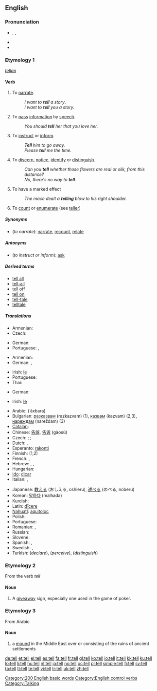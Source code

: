 {{wikipedia|Tell (disambiguation)}}
==English==

{{rank|each|between|face|175|tell|because|few|whom}}

===Pronunciation===
* {{enPR|tĕl}}, {{IPA|/tɛl/}}, {{SAMPA|/tEl/}}
* {{audio|en-us-tell.ogg|Audio (US)}}
* {{rhymes|ɛl}}

===Etymology 1===
{{etyl|ang}} ''[[tellan]]''

====Verb====
{{en-verb|tells|telling|told}}

# {{context|transitive|or|ditransitive}} To [[narrate]].
#: ''I want to '''tell''' a story''.
#: ''I want to '''tell''' you a story.''
# {{transitive}} To [[pass]] [[information]] by [[speech]].
#: ''You should '''tell''' her that you love her.''
# {{transitive}} To [[instruct]] or [[inform]].
#: '''''Tell''' him to go away.''
#: ''Please '''tell''' me the time.''
# {{intransitive}} To [[discern]], [[notice]], [[identify]] or [[distinguish]].
#: ''Can you '''tell''' whether those flowers are real or silk, from this distance?''
#: ''No, there's no way to '''tell'''.''
# {{intransitive}} To have a marked effect
#: ''The mace dealt a '''telling''' blow to his right shoulder.''
# To [[count]] or [[enumerate]] (see [[teller]])

=====Synonyms=====
* (''to narrate''): [[narrate]], [[recount]], [[relate]]

=====Antonyms=====
* (''to instruct or inform''): [[ask]]

=====Derived terms=====
* [[tell all]]
* [[tell-all]]
* [[tell off]]
* [[tell on]]
* [[tell-tale]]
* [[telltale]]

=====Translations=====
{{trans-top|to narrate}}
* Armenian: {{t|hy|պատմել|tr=patmel}}
* Czech: {{t-|cs|vyprávět}}
{{trans-mid}}
* German: {{t+|de|erzählen}}
* Portuguese: {{t|pt|narrar}}, {{t|pt|contar}}
{{trans-bottom}}

{{trans-top|to pass information}}
* Armenian: {{t|hy|ասել|tr=asel}}
* German: {{t+|de|sagen}}, {{t+|de|erzählen}}
{{trans-mid}}
* Irish: {{t-|ga|abair|xs=Irish}} [[le#Irish|le]]
* Portuguese: {{t|pt|contar}}
* Thai: {{t+|th|บอก|tr=bòk|sc=Thai}}
{{trans-bottom}}

{{trans-top|to instruct}}
* German: {{t+|de|sagen}}
{{trans-mid}}
* Irish: {{t-|ga|abair|xs=Irish}} [[le#Irish|le]]
{{trans-bottom}}

{{checktrans-top}}
* Arabic: {{Arab|[[اخبر]]}} (’áxbara)
* Bulgarian: [[разказвам]] (razkazvam) (1), [[казвам]] (kazvam) (2,3), [[нареждам]] (nareždam) (3)
* [[Catalan]]: {{t|ca|explicar}}
* Chinese: [[告訴]], [[告诉]] (gàosù)
* Czech: {{t|cs|říci}}; {{t|cs|chápat}}; {{t|cs|rozlišovat}}
* Dutch: {{t|nl|vertellen}}, {{t|nl|zeggen}}
* Esperanto: [[rakonti]]
* Finnish: {{t|fi|kertoa}} (1,2)
* French: {{t|fr|raconter}}, {{t|fr|conter}}
* Hebrew: {{t|he|להבין}}, {{t|he|להגיד}}, {{t|he|להבדיל}}
* Hungarian: {{t|hu|elmond}}
* [[Ido]]: [[dicar]]
* Italian: {{t|it|dire}}, {{t|it|contare}}
{{trans-mid}}
* Japanese: [[教える]] (おしえる, oshieru), [[述べる]] (のべる, noberu)
* Korean: [[말하다]] (malhada)
* Kurdish: {{KUchar|[[گێڕان]]}}
* Latin: [[dicere|dīcere]]
* [[Nahuatl]]: [[aquitoloc]]
* Polish: {{t|pl|mówić}}
* Portuguese: {{t|pt|dizer}}
* Romanian: {{t+|ro|spune}}, {{t+|ro|zice}}
* Russian: {{t|ru|сказать|tr=skazát’}}
* Slovene: {{t|sl|povedati}}
* Spanish: {{t|es|decir}}, {{t|es|contar}}
* Swedish: {{t|sv|berätta}}, {{t|sv|tala om}}
* Turkish: {{t|tr|söylemek}} (''declare''), {{t|tr|anlamak}} (''perceive''), {{t|tr|ayırmak}} (''distinguish'')
{{trans-bottom}}

===Etymology 2===
From the verb ''tell''

====Noun====
{{en-noun}}

# {{poker}} A [[giveaway]] sign, especially one used in the game of poker.

===Etymology 3===
From Arabic

====Noun====
{{en-noun}}

# a [[mound]] in the Middle East over or consisting of the ruins of ancient settlements

[[Category:200 English basic words]]
[[Category:English control verbs]]
[[Category:Talking]]

[[de:tell]]
[[et:tell]]
[[el:tell]]
[[es:tell]]
[[fa:tell]]
[[fr:tell]]
[[gl:tell]]
[[ko:tell]]
[[io:tell]]
[[it:tell]]
[[kk:tell]]
[[ku:tell]]
[[lo:tell]]
[[li:tell]]
[[hu:tell]]
[[nl:tell]]
[[ja:tell]]
[[no:tell]]
[[oc:tell]]
[[pl:tell]]
[[simple:tell]]
[[fi:tell]]
[[sv:tell]]
[[ta:tell]]
[[tt:tell]]
[[te:tell]]
[[vi:tell]]
[[tr:tell]]
[[uk:tell]]
[[zh:tell]]
